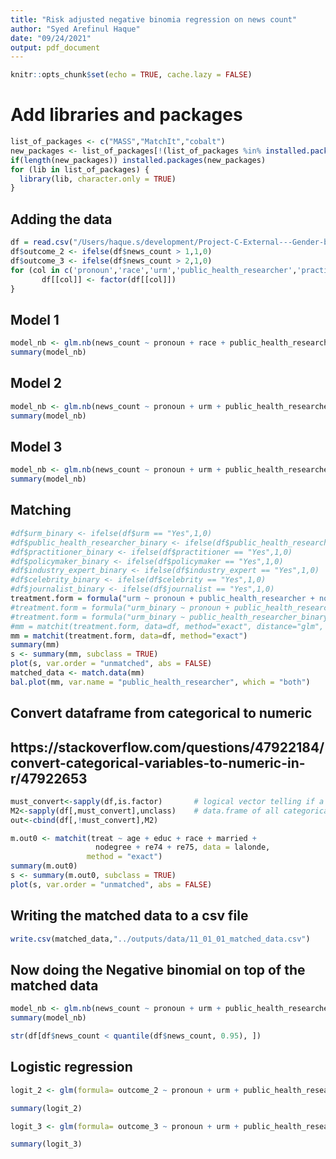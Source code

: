 ```yaml
---
title: "Risk adjusted negative binomia regression on news count"
author: "Syed Arefinul Haque"
date: "09/24/2021"
output: pdf_document
---
```


```r
knitr::opts_chunk$set(echo = TRUE, cache.lazy = FALSE)
```

# Add libraries and packages
```r
list_of_packages <- c("MASS","MatchIt","cobalt")
new_packages <- list_of_packages[!(list_of_packages %in% installed.packages()[,"Package"])]
if(length(new_packages)) installed.packages(new_packages)
for (lib in list_of_packages) {
  library(lib, character.only = TRUE)
}
```

## Adding the data
```r
df = read.csv("/Users/haque.s/development/Project-C-External---Gender-biased-representation-of-COVID19-Experts/outputs/data/08_01_01_entity_race_gender_expertise_news_count.csv")
df$outcome_2 <- ifelse(df$news_count > 1,1,0)
df$outcome_3 <- ifelse(df$news_count > 2,1,0)
for (col in c('pronoun','race','urm','public_health_researcher','practitioner','non_public_health_researcher','policymaker','industry_expert','celebrity','journalist')) {
       df[[col]] <- factor(df[[col]])
}
```

## Model 1
```r
model_nb <- glm.nb(news_count ~ pronoun + race + public_health_researcher + practitioner + policymaker + industry_expert + celebrity + journalist, data = df)
summary(model_nb)
```

## Model 2
```r
model_nb <- glm.nb(news_count ~ pronoun + urm + public_health_researcher + practitioner + policymaker + industry_expert + celebrity + journalist, data = df)
summary(model_nb)
```
## Model 3
```r
model_nb <- glm.nb(news_count ~ pronoun + urm + public_health_researcher + practitioner + policymaker + industry_expert + celebrity + journalist + urm * public_health_researcher + urm*practitioner+ urm*policymaker + urm*industry_expert + urm*celebrity + urm*journalist, data = df)
summary(model_nb)
```

## Matching
```r
#df$urm_binary <- ifelse(df$urm == "Yes",1,0)
#df$public_health_researcher_binary <- ifelse(df$public_health_researcher == "Yes",1,0)
#df$practitioner_binary <- ifelse(df$practitioner == "Yes",1,0)
#df$policymaker_binary <- ifelse(df$policymaker == "Yes",1,0)
#df$industry_expert_binary <- ifelse(df$industry_expert == "Yes",1,0)
#df$celebrity_binary <- ifelse(df$celebrity == "Yes",1,0)
#df$journalist_binary <- ifelse(df$journalist == "Yes",1,0)
treatment.form = formula("urm ~ pronoun + public_health_researcher + non_public_health_researcher + practitioner + policymaker + industry_expert + celebrity + journalist")
#treatment.form = formula("urm_binary ~ pronoun + public_health_researcher_binary + practitioner_binary + policymaker_binary + industry_expert_binary + celebrity_binary + journalist_binary")
#treatment.form = formula("urm_binary ~ public_health_researcher_binary + policymaker_binary")
#mm = matchit(treatment.form, data=df, method="exact", distance="glm", ratio=1, link="logit", estimand="ATT", replace =FALSE)
mm = matchit(treatment.form, data=df, method="exact")
summary(mm)
s <- summary(mm, subclass = TRUE)
plot(s, var.order = "unmatched", abs = FALSE)
matched_data <- match.data(mm)
bal.plot(mm, var.name = "public_health_researcher", which = "both")
```
## Convert dataframe from categorical to numeric
## https://stackoverflow.com/questions/47922184/convert-categorical-variables-to-numeric-in-r/47922653
```r
must_convert<-sapply(df,is.factor)       # logical vector telling if a variable needs to be displayed as numeric
M2<-sapply(df[,must_convert],unclass)    # data.frame of all categorical variables now displayed as numeric
out<-cbind(df[,!must_convert],M2) 

```

```r
m.out0 <- matchit(treat ~ age + educ + race + married + 
                   nodegree + re74 + re75, data = lalonde,
                 method = "exact")
summary(m.out0)
s <- summary(m.out0, subclass = TRUE)
plot(s, var.order = "unmatched", abs = FALSE)
```


## Writing the matched data to a csv file
```r
write.csv(matched_data,"../outputs/data/11_01_01_matched_data.csv")
```

## Now doing the Negative binomial on top of the matched data
```r
model_nb <- glm.nb(news_count ~ pronoun + urm + public_health_researcher + practitioner + policymaker + industry_expert + celebrity + journalist, data = matched_data)
summary(model_nb)

str(df[df$news_count < quantile(df$news_count, 0.95), ])
```

## Logistic regression
```r
logit_2 <- glm(formula= outcome_2 ~ pronoun + urm + public_health_researcher + non_public_health_researcher + practitioner + policymaker + industry_expert + celebrity + journalist, data =df, family="binomial")

summary(logit_2)

logit_3 <- glm(formula= outcome_3 ~ pronoun + urm + public_health_researcher + non_public_health_researcher + practitioner + policymaker + industry_expert + celebrity + journalist, data =df, family="binomial")

summary(logit_3)
```












